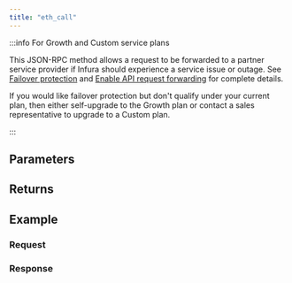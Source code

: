 ```yaml
---
title: "eth_call"
---
```




<Description />

:::info For Growth and Custom service plans

This JSON-RPC method allows a request to be forwarded to a partner service provider if Infura should
experience a service issue or outage. See [Failover protection](../../../concepts/failover-protection.md)
and [Enable API request forwarding](../../../how-to/enable-api-forwarding.md)
for complete details.

If you would like failover protection but don't qualify under your current plan, then either
self-upgrade to the Growth plan or contact a sales representative to upgrade to a Custom plan.

:::

## Parameters


<Params />

## Returns


<Returns />

## Example


<Example />

### Request


<Request />

### Response


<Response />
